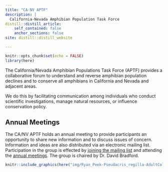 ```yaml
---
title: "CA-NV APTF"
description: |
  California-Nevada Amphibian Population Task Force
distill::distill_article:
    self_contained: false
    anchor_sections: false
site: distill::distill_website

---
```


```r
knitr::opts_chunk$set(echo = FALSE)
library(here)

```


The California/Nevada Amphibian Populations Task Force (APTF) provides a collaborative forum to understand and reverse amphibian population declines and to conserve all amphibians in California and Nevada and adjacent areas. 

We do this by facilitating communication among individuals who conduct scientific investigations, manage natural resources, or influence conservation policy. 

## Annual Meetings

The CA/NV APTF holds an annual meeting to provide participants an opportunity to share new information and to discuss issues of concern. Information and ideas are also distributed via an electronic mailing list. Participation in the group is effected by [joining the mailing list](join.html) and attending the [annual meetings](annual_meetings.html). The group is chaired by Dr. David Bradford.

```r

knitr::include_graphics(here("img/Ryan_Peek-Pseudacris_regilla-AdultColormorphs.jpg"))
```


